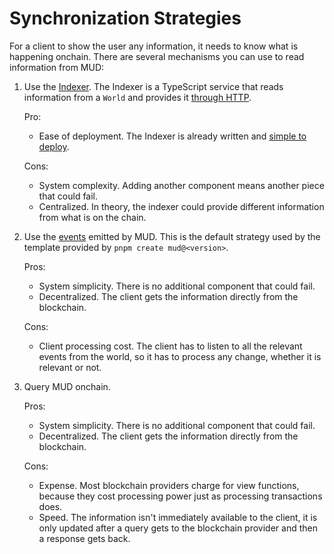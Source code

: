 # Synchronization Strategies

For a client to show the user any information, it needs to know what is happening onchain.
There are several mechanisms you can use to read information from MUD:

1. Use the [Indexer](sync-strategies/indexer).
   The Indexer is a TypeScript service that reads information from a `World` and provides it [through HTTP](sync-strategies/indexer#using-http).

   Pro:

   - Ease of deployment.
     The Indexer is already written and [simple to deploy](sync-strategies/indexer#installation).

   Cons:

   - System complexity.
     Adding another component means another piece that could fail.
   - Centralized.
     In theory, the indexer could provide different information from what is on the chain.

1. Use the [events](https://www.tutorialspoint.com/solidity/solidity_events.htm) emitted by MUD.
   This is the default strategy used by the template provided by `pnpm create mud@<version>`.

   Pros:

   - System simplicity.
     There is no additional component that could fail.
   - Decentralized.
     The client gets the information directly from the blockchain.

   Cons:

   - Client processing cost.
     The client has to listen to all the relevant events from the world, so it has to process any change, whether it is relevant or not.

1. Query MUD onchain.

   Pros:

   - System simplicity.
     There is no additional component that could fail.
   - Decentralized.
     The client gets the information directly from the blockchain.

   Cons:

   - Expense.
     Most blockchain providers charge for view functions, because they cost processing power just as processing transactions does.
   - Speed.
     The information isn't immediately available to the client, it is only updated after a query gets to the blockchain provider and then a response gets back.
